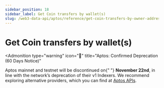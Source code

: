 ```yaml
---
sidebar_position: 18
sidebar_label: Get Coin transfers by wallet(s)
slug: /web3-data-api/aptos/reference/get-coin-transfers-by-owner-addresses
---
```



# Get Coin transfers by wallet(s)


<Admonition
  type="warning"
  icon="🚨"
  title="Aptos: Confirmed Deprecation (60 Days Notice)"
>
  <p>
    Aptos mainnet and testnet will be discontinued on{" "}
    <strong>November 22nd</strong>, in line with the network’s deprecation of
    their v1 Indexers. We recommend exploring alternative providers, which you
    can find at <a href="https://aptos.dev/en/build/apis">Aptos APIs</a>.
  </p>
</Admonition>
<ApiReference {...config["aptos-web3"].getCoinTransfersByOwnerAddresses} />
